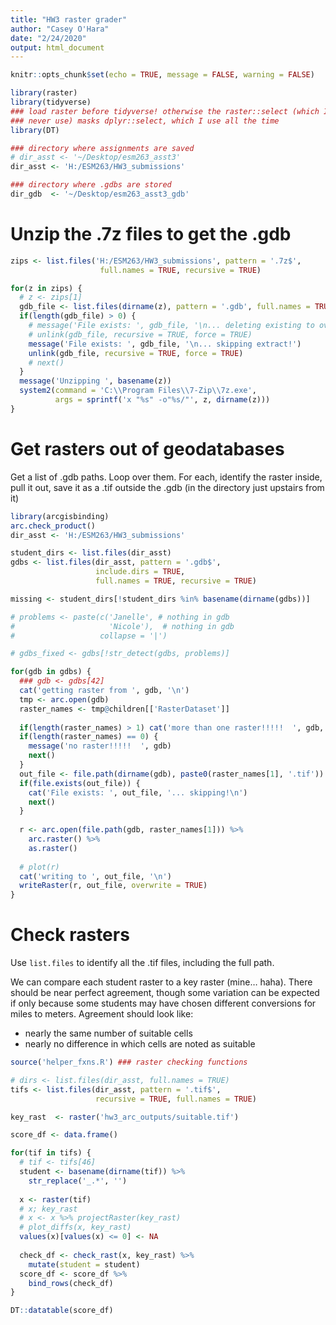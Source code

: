 ```yaml
---
title: "HW3 raster grader"
author: "Casey O'Hara"
date: "2/24/2020"
output: html_document
---
```


```r
knitr::opts_chunk$set(echo = TRUE, message = FALSE, warning = FALSE)

library(raster) 
library(tidyverse)
### load raster before tidyverse! otherwise the raster::select (which I
### never use) masks dplyr::select, which I use all the time
library(DT)

### directory where assignments are saved
# dir_asst <- '~/Desktop/esm263_asst3' 
dir_asst <- 'H:/ESM263/HW3_submissions'

### directory where .gdbs are stored
dir_gdb  <- '~/Desktop/esm263_asst3_gdb'

```

# Unzip the .7z files to get the .gdb

```r

zips <- list.files('H:/ESM263/HW3_submissions', pattern = '.7z$',
                    full.names = TRUE, recursive = TRUE)

for(z in zips) {
  # z <- zips[1]
  gdb_file <- list.files(dirname(z), pattern = '.gdb', full.names = TRUE)
  if(length(gdb_file) > 0) {
    # message('File exists: ', gdb_file, '\n... deleting existing to overwrite!')
    # unlink(gdb_file, recursive = TRUE, force = TRUE)
    message('File exists: ', gdb_file, '\n... skipping extract!')
    unlink(gdb_file, recursive = TRUE, force = TRUE)
    # next()
  }
  message('Unzipping ', basename(z))
  system2(command = 'C:\\Program Files\\7-Zip\\7z.exe',
          args = sprintf('x "%s" -o"%s/"', z, dirname(z)))
}
```

# Get rasters out of geodatabases

Get a list of .gdb paths.  Loop over them.  For each, identify the raster inside, pull it out, save it as a .tif outside the .gdb (in the directory just upstairs from it)

```r
library(arcgisbinding)
arc.check_product()
dir_asst <- 'H:/ESM263/HW3_submissions'

student_dirs <- list.files(dir_asst)
gdbs <- list.files(dir_asst, pattern = '.gdb$',
                   include.dirs = TRUE,
                   full.names = TRUE, recursive = TRUE)

missing <- student_dirs[!student_dirs %in% basename(dirname(gdbs))]

# problems <- paste(c('Janelle', # nothing in gdb
#                     'Nicole'),  # nothing in gdb
#                   collapse = '|')

# gdbs_fixed <- gdbs[!str_detect(gdbs, problems)]

for(gdb in gdbs) {
  ### gdb <- gdbs[42]
  cat('getting raster from ', gdb, '\n')
  tmp <- arc.open(gdb)
  raster_names <- tmp@children[['RasterDataset']]
  
  if(length(raster_names) > 1) cat('more than one raster!!!!!  ', gdb, '\n  ', paste(raster_names, collapse = ', '), '\n')
  if(length(raster_names) == 0) {
    message('no raster!!!!!  ', gdb)
    next()
  }
  out_file <- file.path(dirname(gdb), paste0(raster_names[1], '.tif'))
  if(file.exists(out_file)) {
    cat('File exists: ', out_file, '... skipping!\n')
    next()
  }
  
  r <- arc.open(file.path(gdb, raster_names[1])) %>%
    arc.raster() %>%
    as.raster()
  
  # plot(r)
  cat('writing to ', out_file, '\n')
  writeRaster(r, out_file, overwrite = TRUE)
}
```

# Check rasters

Use `list.files` to identify all the .tif files, including the full path.  

We can compare each student raster to a key raster (mine... haha).  There should be near perfect agreement, though some variation can be expected if only because some students may have chosen different conversions for miles to meters.  Agreement should look like:

* nearly the same number of suitable cells
* nearly no difference in which cells are noted as suitable

``` r
source('helper_fxns.R') ### raster checking functions
```



```r
# dirs <- list.files(dir_asst, full.names = TRUE)
tifs <- list.files(dir_asst, pattern = '.tif$',
                   recursive = TRUE, full.names = TRUE)

key_rast  <- raster('hw3_arc_outputs/suitable.tif')

score_df <- data.frame()

for(tif in tifs) {
  # tif <- tifs[46]
  student <- basename(dirname(tif)) %>%
    str_replace('_.*', '')
  
  x <- raster(tif)
  # x; key_rast
  # x <- x %>% projectRaster(key_rast)
  # plot_diffs(x, key_rast)
  values(x)[values(x) <= 0] <- NA
  
  check_df <- check_rast(x, key_rast) %>%
    mutate(student = student)
  score_df <- score_df %>%
    bind_rows(check_df)
}

DT::datatable(score_df)

```

